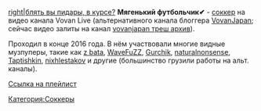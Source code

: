 [[Файл:Vovan_soccer.jpg|right|блять вы пидары, в курсе?]]
'''Мягенький футбольчик✔''' - [[соккер]] на видео канала Vovan Live (альтернативного канала блоггера [https://www.youtube.com/user/vovanjapan VovanJapan]; сейчас видео залиты на канал [https://www.youtube.com/channel/UCsbde9_opVt25BuvODq8c8w vovanjapan треш архив]).

Проходил в конце 2016 года. В нём участвовали многие видные музпуперы, такие как [[z bata]], [[WaveFuZZ]], [[Gurchik]], [[naturalnonsense]], [[Taptishkin]], [[nixhlestakov]] и другие (большинство грузили работы на альт. каналы).

[https://www.youtube.com/playlist?list=PL3_Fq--jss1aIBywiVPiGxudmsRSQHaYk Ссылка на плейлист]

[[Категория:Соккеры]]